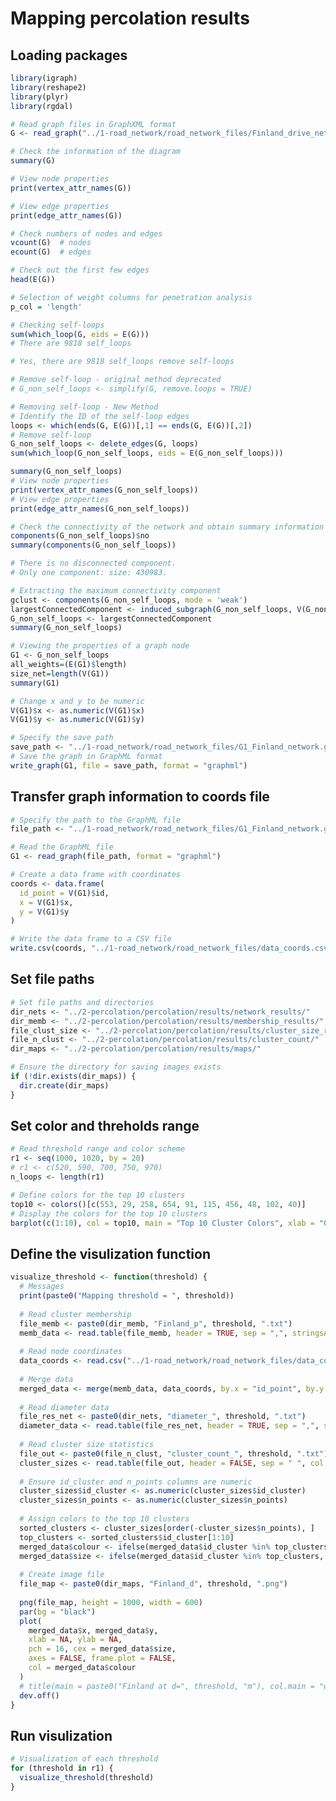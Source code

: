 # Mapping percolation results

## Loading packages
```r
library(igraph)
library(reshape2)
library(plyr)
library(rgdal)
```

```r
# Read graph files in GraphXML format
G <- read_graph("../1-road_network/road_network_files/Finland_drive_network.graphml", format = "graphml")

# Check the information of the diagram
summary(G)
```

```r
# View node properties
print(vertex_attr_names(G))
```

```r
# View edge properties
print(edge_attr_names(G))
```


```r
# Check numbers of nodes and edges
vcount(G)  # nodes
ecount(G)  # edges

# Check out the first few edges
head(E(G))
```

```r
# Selection of weight columns for penetration analysis
p_col = 'length'

# Checking self-loops
sum(which_loop(G, eids = E(G)))
# There are 9818 self_loops
```


```r
# Yes, there are 9818 self_loops remove self-loops

# Remove self-loop - original method deprecated
# G_non_self_loops <- simplify(G, remove.loops = TRUE)

# Removing self-loop - New Method
# Identify the ID of the self-loop edges
loops <- which(ends(G, E(G))[,1] == ends(G, E(G))[,2])
# Remove self-loop
G_non_self_loops <- delete_edges(G, loops)
sum(which_loop(G_non_self_loops, eids = E(G_non_self_loops)))

summary(G_non_self_loops)
# View node properties
print(vertex_attr_names(G_non_self_loops))
# View edge properties
print(edge_attr_names(G_non_self_loops))
```


```r
# Check the connectivity of the network and obtain summary information about the connectivity components
components(G_non_self_loops)$no
summary(components(G_non_self_loops))

# There is no disconnected component.
# Only one component: size: 430983.
```

```r
# Extracting the maximum connectivity component
gclust <- components(G_non_self_loops, mode = 'weak')
largestConnectedComponent <- induced_subgraph(G_non_self_loops, V(G_non_self_loops)[which(gclust$membership == which.max(gclust$csize))])
G_non_self_loops <- largestConnectedComponent
summary(G_non_self_loops)
```


```r
# Viewing the properties of a graph node
G1 <- G_non_self_loops
all_weights=(E(G1)$length)
size_net=length(V(G1))
summary(G1)
```


```r
# Change x and y to be numeric
V(G1)$x <- as.numeric(V(G1)$x)
V(G1)$y <- as.numeric(V(G1)$y)
```

```r
# Specify the save path
save_path <- "../1-road_network/road_network_files/G1_Finland_network.graphml"
# Save the graph in GraphML format
write_graph(G1, file = save_path, format = "graphml")
```

## Transfer graph information to coords file
```r
# Specify the path to the GraphML file
file_path <- "../1-road_network/road_network_files/G1_Finland_network.graphml"

# Read the GraphML file
G1 <- read_graph(file_path, format = "graphml")

# Create a data frame with coordinates
coords <- data.frame(
  id_point = V(G1)$id,
  x = V(G1)$x,
  y = V(G1)$y
)

# Write the data frame to a CSV file
write.csv(coords, "../1-road_network/road_network_files/data_coords.csv", row.names = FALSE)
```

## Set file paths
```r
# Set file paths and directories
dir_nets <- "../2-percolation/percolation/results/network_results/"
dir_memb <- "../2-percolation/percolation/results/membership_results/"
file_clust_size <- "../2-percolation/percolation/results/cluster_size_results_FULL.txt"
file_n_clust <- "../2-percolation/percolation/results/cluster_count/"
dir_maps <- "../2-percolation/percolation/results/maps/"

# Ensure the directory for saving images exists
if (!dir.exists(dir_maps)) {
  dir.create(dir_maps)
}
```

## Set color and threholds range
```r
# Read threshold range and color scheme
r1 <- seq(1000, 1020, by = 20)
# r1 <- c(520, 590, 700, 750, 970)
n_loops <- length(r1)

# Define colors for the top 10 clusters
top10 <- colors()[c(553, 29, 258, 654, 91, 115, 456, 48, 102, 40)]
# Display the colors for the top 10 clusters
barplot(c(1:10), col = top10, main = "Top 10 Cluster Colors", xlab = "Cluster", ylab = "Color")
```

## Define the visulization function
```r
visualize_threshold <- function(threshold) {
  # Messages
  print(paste0("Mapping threshold = ", threshold))
  
  # Read cluster membership
  file_memb <- paste0(dir_memb, "Finland_p", threshold, ".txt")
  memb_data <- read.table(file_memb, header = TRUE, sep = ",", stringsAsFactors = FALSE)
  
  # Read node coordinates
  data_coords <- read.csv("../1-road_network/road_network_files/data_coords.csv") 
  
  # Merge data
  merged_data <- merge(memb_data, data_coords, by.x = "id_point", by.y = "id_point")
  
  # Read diameter data
  file_res_net <- paste0(dir_nets, "diameter_", threshold, ".txt")
  diameter_data <- read.table(file_res_net, header = TRUE, sep = ",", stringsAsFactors = FALSE)
  
  # Read cluster size statistics
  file_out <- paste0(file_n_clust, "cluster_count_", threshold, ".txt")
  cluster_sizes <- read.table(file_out, header = FALSE, sep = " ", col.names = c("id_cluster", "n_points"), stringsAsFactors = FALSE)
  
  # Ensure id_cluster and n_points columns are numeric
  cluster_sizes$id_cluster <- as.numeric(cluster_sizes$id_cluster)
  cluster_sizes$n_points <- as.numeric(cluster_sizes$n_points)
  
  # Assign colors to the top 10 clusters
  sorted_clusters <- cluster_sizes[order(-cluster_sizes$n_points), ]
  top_clusters <- sorted_clusters$id_cluster[1:10]
  merged_data$colour <- ifelse(merged_data$id_cluster %in% top_clusters, top10[match(merged_data$id_cluster, top_clusters)], "grey")
  merged_data$size <- ifelse(merged_data$id_cluster %in% top_clusters, 0.2, 0.1)
  
  # Create image file
  file_map <- paste0(dir_maps, "Finland_d", threshold, ".png")
  
  png(file_map, height = 1000, width = 600)
  par(bg = "black")
  plot(
    merged_data$x, merged_data$y,
    xlab = NA, ylab = NA,
    pch = 16, cex = merged_data$size,
    axes = FALSE, frame.plot = FALSE,
    col = merged_data$colour
  )
  # title(main = paste0("Finland at d=", threshold, "m"), col.main = "white")
  dev.off()
}
```

## Run visulization
```r
# Visualization of each threshold
for (threshold in r1) {
  visualize_threshold(threshold)
}
```


